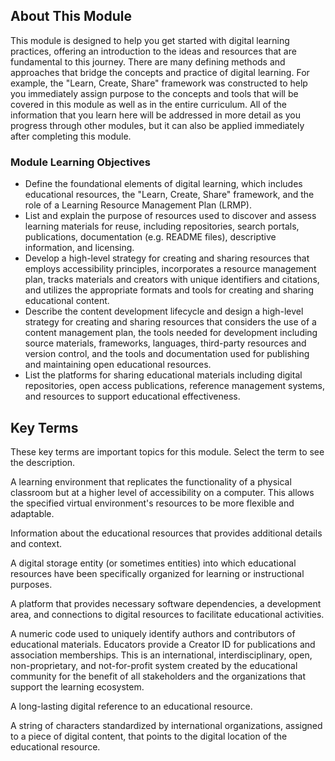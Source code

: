 <Banner title='Module 2: Tools and Resources' subTitle='Welcome to Digital Learning: Tools and Resources' bgImage='./images/banners/Module2.png' bgColor='#d84227' opacity='0.4'/>

## About This Module

This module is designed to help you get started with digital learning practices, offering an introduction to the ideas and resources that are fundamental to this journey. There are many defining methods and approaches that bridge the concepts and practice of digital learning. For example, the "Learn, Create, Share" framework was constructed to help you immediately assign purpose to the concepts and tools that will be covered in this module as well as in the entire curriculum. All of the information that you learn here will be addressed in more detail as you progress through other modules, but it can also be applied immediately after completing this module.

### Module Learning Objectives

- Define the foundational elements of digital learning, which includes educational resources, the "Learn, Create, Share" framework, and the role of a Learning Resource Management Plan (LRMP).
- List and explain the purpose of resources used to discover and assess learning materials for reuse, including repositories, search portals, publications, documentation (e.g. README files), descriptive information, and licensing.
- Develop a high-level strategy for creating and sharing resources that employs accessibility principles, incorporates a resource management plan, tracks materials and creators with unique identifiers and citations, and utilizes the appropriate formats and tools for creating and sharing educational content.
- Describe the content development lifecycle and design a high-level strategy for creating and sharing resources that considers the use of a content management plan, the tools needed for development including source materials, frameworks, languages, third-party resources and version control, and the tools and documentation used for publishing and maintaining open educational resources.
- List the platforms for sharing educational materials including digital repositories, open access publications, reference management systems, and resources to support educational effectiveness.

## Key Terms

These key terms are important topics for this module. Select the term to see the description.

<Definitions>
    <Definition title='Virtual Learning Environment'>
        <p>A learning environment that replicates the functionality of a physical classroom but at a higher level of accessibility on a computer. This allows the specified virtual environment's resources to be more flexible and adaptable.</p>
    </Definition>
    <Definition title='Resource Information'>
        <p>Information about the educational resources that provides additional details and context.</p>
    </Definition>
    <Definition title='Learning Repository'>
        <p>A digital storage entity (or sometimes entities) into which educational resources have been specifically organized for learning or instructional purposes.</p>
    </Definition>
    <Definition title='Digital Environment'>
        <p>A platform that provides necessary software dependencies, a development area, and connections to digital resources to facilitate educational activities.</p>
    </Definition>
    <Definition title='Creator ID'>
        <p>A numeric code used to uniquely identify authors and contributors of educational materials. Educators provide a Creator ID for publications and association memberships. This is an international, interdisciplinary, open, non-proprietary, and not-for-profit system created by the educational community for the benefit of all stakeholders and the organizations that support the learning ecosystem.</p>
    </Definition>
    <Definition title='Unique Identifiers (UIDs)'>
        <p>A long-lasting digital reference to an educational resource.</p>
    </Definition>
    <Definition title='Resource Identifiers (RIDs)'>
        <p>A string of characters standardized by international organizations, assigned to a piece of digital content, that points to the digital location of the educational resource.</p>
    </Definition>
</Definitions>

<CompletionDocked/>